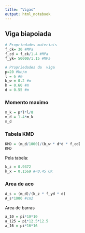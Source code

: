 ```yaml
---
title: "Vigas"
output: html_notebook
---
```


## Viga biapoiada

```r
# Propriedades materiais
f_ck= 30 #MPa
f_cd = f_ck/1.4 #MPa
f_yk= 50000/1.15 #MPa

# Propriedades da  viga
p=20 #kn/m
l = 6 #m
b_w = 0.2 #m
h = 0.60 #m
d = 0.55 #m
```

### Momento maximo

```r
m_k = p*l*l/8
m_d = 1.4*m_k
m_d
```

### Tabela KMD

```r
KMD = (m_d/1000)/(b_w * d*d * f_cd)
KMD
```
Pela tabela:
```r
k_z = 0.9372
k_x = 0.1569 #<0.45 OK
```

### Area de aco

```r
A_s = (m_d)/(k_z * f_yd * d)
A_s*1000 #cm2
```

Area de barras
```r
a_10 = pi*10*10
a_125 = pi*12.5*12.5
a_16 = pi*16*16
```





